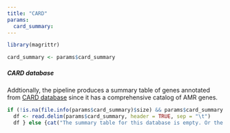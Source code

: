 ```yaml
---
title: "CARD"
params:
  card_summary:
---
```

```r
library(magrittr)

card_summary <- params$card_summary
```

##### CARD database

Addtionally, the pipeline produces a summary table of genes annotated from [CARD database](https://card.mcmaster.ca/) since it has a comprehensive catalog of AMR genes.

```r
if (!is.na(file.info(params$card_summary)$size) && params$card_summary != 'na') {
  df <- read.delim(params$card_summary, header = TRUE, sep = "\t")
  df } else {cat("The summary table for this database is empty. Or the database was not used, or no element were found!")}
```